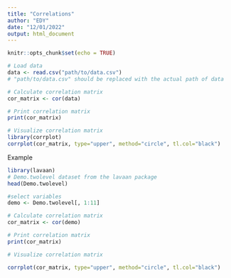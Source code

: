```yaml
---
title: "Correlations"
author: "EDY"
date: "12/01/2022"
output: html_document
---
```


```r
knitr::opts_chunk$set(echo = TRUE)
```
```r
# Load data
data <- read.csv("path/to/data.csv")
# "path/to/data.csv" should be replaced with the actual path of data 
```
```r
# Calculate correlation matrix
cor_matrix <- cor(data)
```
```r
# Print correlation matrix
print(cor_matrix)
```
```r
# Visualize correlation matrix
library(corrplot)
corrplot(cor_matrix, type="upper", method="circle", tl.col="black")
```

Example
```r
library(lavaan)
# Demo.twolevel dataset from the lavaan package
head(Demo.twolevel)
```
```r
#select variables 
demo <- Demo.twolevel[, 1:11]
```


```r
# Calculate correlation matrix
cor_matrix <- cor(demo)
```
```r
# Print correlation matrix
print(cor_matrix)
```
```r
# Visualize correlation matrix

corrplot(cor_matrix, type="upper", method="circle", tl.col="black")
```